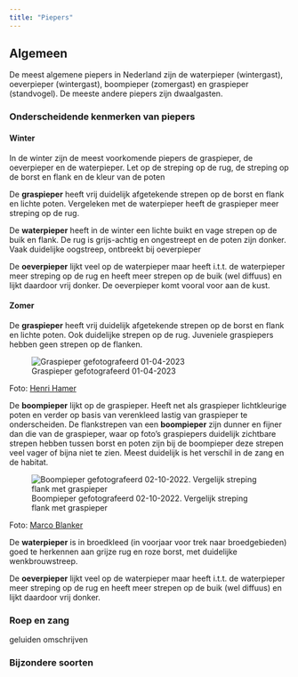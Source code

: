 ```yaml
---
title: "Piepers"
---
```


::: callout-tip
## Algemeen

De meest algemene piepers in Nederland zijn de waterpieper (wintergast), oeverpieper (wintergast), boompieper (zomergast) en graspieper (standvogel). De meeste andere piepers zijn dwaalgasten.
:::

### Onderscheidende kenmerken van piepers

#### Winter

In de winter zijn de meest voorkomende piepers de graspieper, de oeverpieper en de waterpieper. Let op de streping op de rug, de streping op de borst en flank en de kleur van de poten

De **graspieper** heeft vrij duidelijk afgetekende strepen op de borst en flank en lichte poten. Vergeleken met de waterpieper heeft de graspieper meer streping op de rug.

De **waterpieper** heeft in de winter een lichte buikt en vage strepen op de buik en flank. De rug is grijs-achtig en ongestreept en de poten zijn donker. Vaak duidelijke oogstreep, ontbreekt bij oeverpieper

De **oeverpieper** lijkt veel op de waterpieper maar heeft i.t.t. de waterpieper meer streping op de rug en heeft meer strepen op de buik (wel diffuus) en lijkt daardoor vrij donker. De oeverpieper komt vooral voor aan de kust.

#### Zomer

De **graspieper** heeft vrij duidelijk afgetekende strepen op de borst en flank en lichte poten. Ook duidelijke strepen op de rug. Juveniele graspiepers hebben geen strepen op de flanken.

    
![Graspieper gefotografeerd 01-04-2023](piepers_img/graspieper_63686975.jpg)


Foto: [Henri Hamer](https://waarneming.nl/photos/63686975/)

De **boompieper** lijkt op de graspieper. Heeft net als graspieper lichtkleurige poten en verder op basis van verenkleed lastig van graspieper te onderscheiden. De flankstrepen van een **boompieper** zijn dunner en fijner dan die van de graspieper, waar op foto's graspiepers duidelijk zichtbare strepen hebben tussen borst en poten zijn bij de boompieper deze strepen veel vager of bijna niet te zien. Meest duidelijk is het verschil in de zang en de habitat.

![Boompieper gefotografeerd 02-10-2022. Vergelijk streping flank met graspieper](piepers_img/boompieper_58784271.jpg)


Foto: [Marco Blanker](https://waarneming.nl/photos/58784271/)

De **waterpieper** is in broedkleed (in voorjaar voor trek naar broedgebieden) goed te herkennen aan grijze rug en roze borst, met duidelijke wenkbrouwstreep.

De **oeverpieper** lijkt veel op de waterpieper maar heeft i.t.t. de waterpieper meer streping op de rug en heeft meer strepen op de buik (wel diffuus) en lijkt daardoor vrij donker.

### Roep en zang

geluiden omschrijven

### Bijzondere soorten
